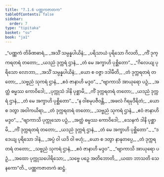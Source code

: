 ```yaml
---
title: "7.1.6 ပဏ္ဏကဇာတက"
tableOfContents: false
sidebar:
  order: 7
type: "tipitaka"
basket: "su"
book: "ja1"
---
```



<DynamicBreadcrumb />

<Division number="39" book="ja1">

<Paragraph number="1528" type="verses" book="ja1">
_“ပဏ္ဏကံ တိခိဏဓာရံ,_  
_အသိံ သမ္ပန္နပါယိနံ;_  
_ပရိသာယံ ပုရိသော ဂိလတိ,_  
_ကိံ ဒုက္ကရတရံ တတော;_  
_ယဒညံ ဒုက္ကရံ ဌာနံ,_  
_တံ မေ အက္ခာဟိ ပုစ္ဆိတော”._  

</Paragraph>

</Division>
<Division number="40" book="ja1">

<Paragraph number="1529" type="verses" book="ja1">
_“ဂိလေယျ ပုရိသော လောဘာ,_  
_အသိံ သမ္ပန္နပါယိနံ;_  
_ယော စ ဝဇ္ဇာ ဒဒါမီတိ,_  
_တံ ဒုက္ကရတရံ တတော;_  
_သဗ္ဗညံ သုကရံ ဌာနံ,_  
_ဧဝံ ဇာနာဟိ မဒ္ဒဝ”._  

</Paragraph>

</Division>
<Division number="41" book="ja1">

<Paragraph number="1530" type="verses" book="ja1">
_“ဗျာကာသိ အာယုရော ပဉှံ,_  
_အတ္ထံ ဓမ္မဿ ကောဝိဒေါ;_  
_ပုက္ကုသံ ဒါနိ ပုစ္ဆာမိ,_  
_ကိံ ဒုက္ကရတရံ တတော;_  
_ယဒညံ ဒုက္ကရံ ဌာနံ,_  
_တံ မေ အက္ခာဟိ ပုစ္ဆိတော”._  

</Paragraph>

</Division>
<Division number="42" book="ja1">

<Paragraph number="1531" type="verses" book="ja1">
_“န ဝါစမုပဇီဝန္တိ,_  
_အဖလံ ဂိရမုဒီရိတံ;_  
_ယော စ ဒတွာ အဝါကယိရာ,_  
_တံ ဒုက္ကရတရံ တတော;_  
_သဗ္ဗညံ သုကရံ ဌာနံ,_  
_ဧဝံ ဇာနာဟိ မဒ္ဒဝ”._  

</Paragraph>

</Division>
<Division number="43" book="ja1">

<Paragraph number="1532" type="verses" book="ja1">
_“ဗျာကာသိ ပုက္ကုသော ပဉှံ,_  
_အတ္ထံ ဓမ္မဿ ကောဝိဒေါ;_  
_သေနကံ ဒါနိ ပုစ္ဆာမိ,_  
_ကိံ ဒုက္ကရတရံ တတော;_  
_ယဒညံ ဒုက္ကရံ ဌာနံ,_  
_တံ မေ အက္ခာဟိ ပုစ္ဆိတော”._  

</Paragraph>

</Division>
<Division number="44" book="ja1">

<Paragraph number="1533" type="verses" book="ja1">
_“ဒဒေယျ ပုရိသော ဒါနံ,_  
_အပ္ပံ ဝါ ယဒိ ဝါ ဗဟုံ;_  
_ယော စ ဒတွာ နာနုတပ္ပေ,_  
_တံ ဒုက္ကရတရံ တတော;_  
_သဗ္ဗညံ သုကရံ ဌာနံ,_  
_ဧဝံ ဇာနာဟိ မဒ္ဒဝ”._  

</Paragraph>

</Division>
<Division number="45" book="ja1">

<Paragraph number="1534" type="verses" book="ja1">
_“ဗျာကာသိ အာယုရော ပဉှံ,_  
_အထော ပုက္ကုသပေါရိသော;_  
_သဗ္ဗေ ပဉှေ အတိဘောတိ,_  
_ယထာ ဘာသတိ သေနကော”တိ._  


</Paragraph>
</Division>

<Paragraph number="1535" type="center" book="ja1">
ပဏ္ဏကဇာတကံ ဆဋ္ဌံ.
</Paragraph>